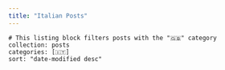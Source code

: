 ```yaml
---
title: "Italian Posts"
---
```



```.listings
# This listing block filters posts with the "🇬🇧" category
collection: posts
categories: [🇮🇹]
sort: "date-modified desc"
```
